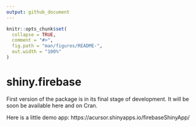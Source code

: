 ```yaml
---
output: github_document
---
```


<!-- README.md is generated from README.Rmd. Please edit that file -->

```r
knitr::opts_chunk$set(
  collapse = TRUE,
  comment = "#>",
  fig.path = "man/figures/README-",
  out.width = "100%"
)
```

# shiny.firebase

<!-- badges: start -->
<!-- badges: end -->

First version of the package is in its final stage of development. It will be soon be available here and on Cran.

Here is a little demo app: https://acursor.shinyapps.io/firebaseShinyApp/
